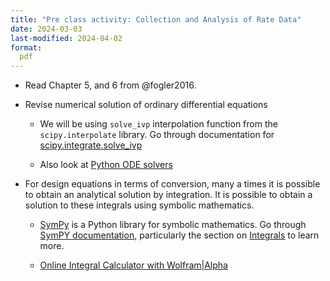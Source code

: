 ```yaml
---
title: "Pre class activity: Collection and Analysis of Rate Data"
date: 2024-03-03
last-modified: 2024-04-02
format:
  pdf
---
```


- Read Chapter 5, and 6 from @fogler2016.

* Revise numerical solution of ordinary differential equations

  - We will be using `solve_ivp` interpolation function from the `scipy.interpolate` library. Go through
    documentation for
    [scipy.integrate.solve_ivp](https://docs.scipy.org/doc/scipy/reference/generated/scipy.integrate.solve_ivp.html#scipy.integrate.solve_ivp)

  - Also look at [Python ODE solvers](https://pythonnumericalmethods.berkeley.edu/notebooks/chapter22.06-Python-ODE-Solvers.html)

* For design equations in terms of conversion, many a times it is possible to
  obtain an analytical solution by integration. It is possible to obtain a
  solution to these integrals using symbolic mathematics. 
  
  - [SymPy](https://www.sympy.org/) is a Python library for symbolic
    mathematics. Go through [SymPY
    documentation](https://docs.sympy.org/latest/index.html), particularly the
    section on
    [Integrals](https://docs.sympy.org/latest/modules/integrals/integrals.html)
    to learn more. 

  - [Online Integral Calculator with
    Wolfram|Alpha](https://www.wolframalpha.com/calculators/integral-calculator/)


